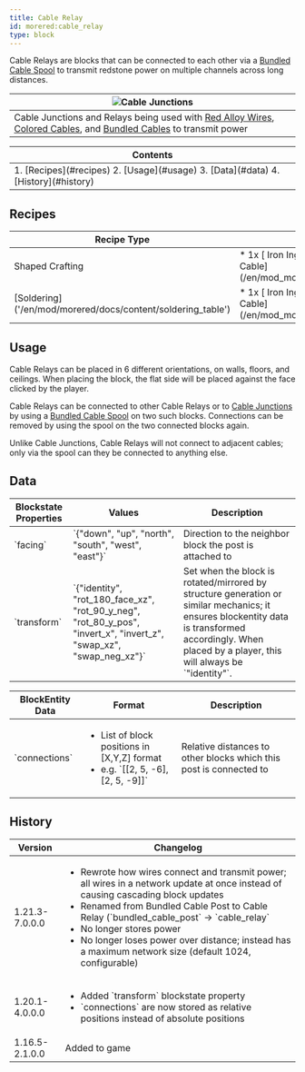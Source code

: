 ```yaml
---
title: Cable Relay
id: morered:cable_relay
type: block
---
```


Cable Relays are blocks that can be connected to each other via a [Bundled Cable Spool](/en/mod/morered/docs/content/wires_and_cables/bundled_cable_spool) to transmit redstone power on multiple channels across long distances.

| ![Cable Junctions](https://www.commoble.net/images/morered/blockless_bundled_cables.png)
| ---
| Cable Junctions and Relays being used with [Red Alloy Wires](/en/mod/morered/docs/content/wires_and_cables/red_alloy_wire), [Colored Cables](/en/mod/morered/docs/block/wires_and_cables/colored_cables), and [Bundled Cables](/en/mod/morered/docs/content/wires_and_cables/bundled_cable) to transmit power

<table>
	<thead><tr><th>Contents</th></tr></thead>
	<tbody><tr><td>
		1. [Recipes](#recipes)
		2. [Usage](#usage)
		3. [Data](#data)
		4. [History](#history)
	</td></tr></tbody>
</table>

## Recipes
<table>
	<thead>
		<tr>
			<th>Recipe Type</th>
			<th>Ingredients</th>
			<th>Output</th>
			<th>Example</th>
		</tr>
	</thead>
	<tbody>
		<tr>
			<td>Shaped Crafting</td>
			<td style={{width: '30%'}}>
				* 1x [<ModAsset width={32} height={32} location='iron_ingot'/> Iron Ingot](https://minecraft.wiki/Iron_Ingot)
				* 1x [<ModAsset width={32} height={32} location='morered:bundled_cable'/> Bundled Cable](/en/mod_morered/docs/blocks/wires_and_cables/bundled_cable)
			</td>
			<td>
				* 1x Cable Relay
			</td>
			<td>
				![Shaped Crafting Recipe for Cable Relays](https://commoble.net/images/morered/recipes/cable_relay_recipe.png)
			</td>
		</tr>
		<tr>
			<td>[Soldering]('/en/mod/morered/docs/content/soldering_table')</td>
			<td style={{width: '30%'}}>
				* 1x [<ModAsset width={32} height={32} location='iron_ingot'/> Iron Ingot](https://minecraft.wiki/Iron_Ingot)
				* 1x [<ModAsset width={32} height={32} location='morered:bundled_cable'/> Bundled Cable](/en/mod_morered/docs/blocks/wires_and_cables/bundled_cable)
			</td>
			<td>
				* 1x Cable Relay
			</td>
			<td>
				![Soldering Recipe for Cable Relays](https://commoble.net/images/morered/recipes/cable_relay_from_gatecrafting.png)
			</td>
		</tr>
	</tbody>
</table>

## Usage

Cable Relays can be placed in 6 different orientations, on walls, floors, and ceilings. When placing the block, the flat side will be placed against the face clicked by the player.

Cable Relays can be connected to other Cable Relays or to [Cable Junctions](/en/mod_morered/docs/blocks/wires_and_cables/cable_junction) by using a [Bundled Cable Spool](/en/mod/morered/docs/content/wires_and_cables/bundled_cable_spool) on two such blocks. Connections can be removed by using the spool on the two connected blocks again.

Unlike Cable Junctions, Cable Relays will not connect to adjacent cables; only via the spool can they be connected to anything else.

## Data
<table>
	<thead><tr><th>Blockstate Properties</th><th>Values</th><th>Description</th></tr></thead>
	<tbody>
		<tr><td>`facing`</td><td>`{"down", "up", "north", "south", "west", "east"}`</td><td>Direction to the neighbor block the post is attached to</td></tr>
		<tr><td>`transform`</td><td>`{"identity", "rot_180_face_xz", "rot_90_y_neg", "rot_80_y_pos", "invert_x", "invert_z", "swap_xz", "swap_neg_xz"}`</td><td>Set when the block is rotated/mirrored by structure generation or similar mechanics; it ensures blockentity data is transformed accordingly. When placed by a player, this will always be `"identity"`.</td></tr>
	</tbody>
</table>

<table>
	<thead><tr><th>BlockEntity Data</th><th>Format</th><th>Description</th></tr></thead>
	<tbody>
		<tr>
			<td>`connections`</td>
			<td><ul><li>List of block positions in [X,Y,Z] format</li><li>e.g. `[[2, 5, -6], [2, 5, -9]]`</li></ul></td>
			<td>Relative distances to other blocks which this post is connected to</td>
		</tr>
	</tbody>
</table>

## History
<table>
	<thead><tr><th>Version</th><th>Changelog</th></tr></thead>
	<tbody>
		<tr>
			<td>1.21.3-7.0.0.0</td>
			<td>
				<ul>
					<li>Rewrote how wires connect and transmit power; all wires in a network update at once instead of causing cascading block updates</li>
					<li>Renamed from Bundled Cable Post to Cable Relay (`bundled_cable_post` -> `cable_relay`</li>
					<li>No longer stores power</li>
					<li>No longer loses power over distance; instead has a maximum network size (default 1024, configurable)</li>
				</ul>
			</td>
		</tr>
		<tr>
			<td>1.20.1-4.0.0.0</td>
			<td>
				<ul>
					<li>Added `transform` blockstate property</li>
					<li>`connections` are now stored as relative positions instead of absolute positions</li>
				</ul>
			</td>
		</tr>
		<tr><td>1.16.5-2.1.0.0</td><td>Added to game</td></tr>
	</tbody>
</table>
